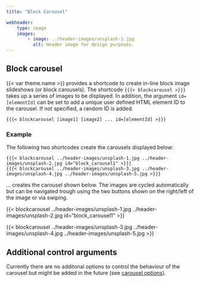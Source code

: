 ```yaml
---
title: "Block Carousel"

webheader:
    type: image
    images:
        - image: ../header-images/unsplash-1.jpg
          alt: Header image for design purposes.
---
```



## Block carousel

{{< var theme.name >}}  provides a shortcode to create in-line block image
slideshows (or block carousels). The shortcode `{{{< blockcarousel >}}}`
takes up a series of images to be displayed. In addition, the
argument `id=[elementId]` can be set to add a unique user defined HTML element ID to
the carousel. If not specified, a random ID is added.

```
{{{< blockcarousel [image1] [image2] ... id=[elementId] >}}}
```

### Example

The following two shortcodes create the carousels
displayed below:

```
{{{< blockcarousel ../header-images/unsplash-1.jpg ../header-images/unsplash-2.jpg id="block_carousel1" >}}}
{{{< blockcarousel ../header-images/unsplash-3.jpg ../header-images/unsplash-4.jpg ../header-images/unsplash-5.jpg >}}}
```

... creates the carousel shown below. The images are cycled automatically but can
be navigated trough using the two buttons shown on the right/left of the image
or via swiping.

{{< blockcarousel ../header-images/unsplash-1.jpg ../header-images/unsplash-2.jpg id="block_carousel1" >}}

{{< blockcarousel ../header-images/unsplash-3.jpg ../header-images/unsplash-4.jpg ../header-images/unsplash-5.jpg >}}


::: {.callout-caution .simple}
# Additional control arguments
Currently there are no additonal options to control the behaviour
of the carousel but might be added in the future
(see [carousel options](https://getbootstrap.com/docs/5.0/components/carousel/#options)).
:::

